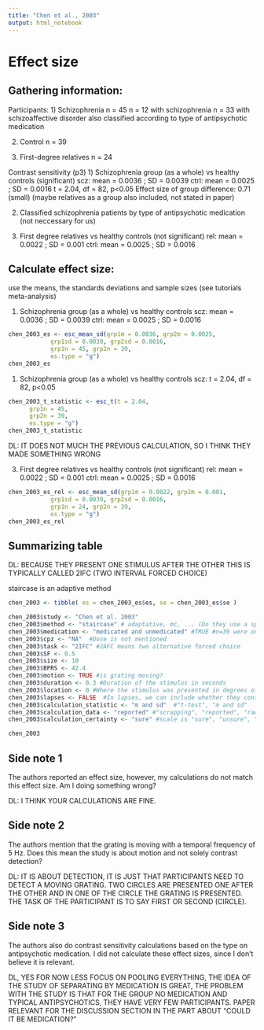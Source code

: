 ```yaml
---
title: "Chen et al., 2003"
output: html_notebook
---
```


# Effect size

## Gathering information:

Participants:
1) Schizophrenia n = 45
n = 12 with schizophrenia
n = 33 with schizoaffective disorder
also classified according to type of antipsychotic medication

2)  Control n = 39

3)  First-degree relatives n = 24


Contrast sensitivity (p3)
1) Schizophrenia group (as a whole) vs healthy controls (significant)
scz: mean = 0.0036 ; SD = 0.0039
ctrl: mean = 0.0025 ; SD = 0.0016 
t = 2.04, df = 82, p\<0.05
Effect size of group difference: 0.71 (small) (maybe relatives as a group also included, not stated in paper)

2)  Classified schizophrenia patients by type of antipsychotic medication (not neccessary for us)

3)  First degree relatives vs healthy controls (not significant)
rel: mean = 0.0022 ; SD = 0.001
ctrl: mean = 0.0025 ; SD = 0.0016

## Calculate effect size:

use the means, the standards deviations and sample sizes (see tutorials meta-analysis)

1)  Schizophrenia group (as a whole) vs healthy controls
scz: mean = 0.0036 ; SD = 0.0039
ctrl: mean = 0.0025 ; SD = 0.0016

```r
chen_2003_es <- esc_mean_sd(grp1m = 0.0036, grp2m = 0.0025, 
            grp1sd = 0.0039, grp2sd = 0.0016, 
            grp1n = 45, grp2n = 39, 
            es.type = "g")
chen_2003_es
```

1)  Schizophrenia group (as a whole) vs healthy controls scz:
t = 2.04, df = 82, p\<0.05
```r
chen_2003_t_statistic <- esc_t(t = 2.04,
      grp1n = 45,
      grp2n = 39,
      es.type = "g")
chen_2003_t_statistic
```
DL: IT DOES NOT MUCH THE PREVIOUS CALCULATION, SO I THINK THEY MADE SOMETHING WRONG

3)  First degree relatives vs healthy controls (not significant)
rel: mean = 0.0022 ; SD = 0.001
ctrl: mean = 0.0025 ; SD = 0.0016

```r
chen_2003_es_rel <- esc_mean_sd(grp1m = 0.0022, grp2m = 0.001, 
            grp1sd = 0.0039, grp2sd = 0.0016, 
            grp1n = 24, grp2n = 39, 
            es.type = "g")
chen_2003_es_rel
```

## Summarizing table

DL: BECAUSE THEY PRESENT ONE STIMULUS AFTER THE OTHER THIS IS TYPICALLY CALLED 2IFC (TWO INTERVAL FORCED CHOICE)

staircase is an adaptive method

```r
chen_2003 <- tibble( es = chen_2003_es$es, se = chen_2003_es$se ) 

chen_2003$study <- "Chen et al. 2003"
chen_2003$method <- "staircase" # adaptative, mc, ... (Do they use a special method to display contrast?) 
chen_2003$medication <- "medicated and unmedicated" #TRUE #n=39 were on medication, n=6 not on medication
chen_2003$cpz <- "NA"  #Dose is not mentioned
chen_2003$task <- "2IFC" #2AFC means two alternative forced choice
chen_2003$SF <- 0.5
chen_2003$size <- 10
chen_2003$BPRS <- 42.4
chen_2003$motion <- TRUE #is grating moving?
chen_2003$duration <- 0.3 #Duration of the stimulus in seconds
chen_2003$location <- 0 #Where the stimulus was presented in degrees of visual angle (fixation = 0)
chen_2003$lapses <- FALSE  #In lapses, we can include whether they control for lapses (TRUE) or not (FALSE).
chen_2003$calculation_statistic <- "m and sd"  #"t-test", "m and sd"
chen_2003$calculation_data <- "reported" #"scrapping", "reported", "raw"
chen_2003$calculation_certainty <- "sure" #scale is "sure", "unsure", "very unsure"

chen_2003
```

## Side note 1

The authors reported an effect size, however, my calculations do not match this effect size. Am I doing something wrong?

DL: I THINK YOUR CALCULATIONS ARE FINE.

## Side note 2

The authors mention that the grating is moving with a temporal frequency of 5 Hz. Does this mean the study is about motion and not solely contrast detection?

DL: IT IS ABOUT DETECTION, IT IS JUST THAT PARTICIPANTS NEED TO DETECT A MOVING GRATING. TWO CIRCLES ARE PRESENTED ONE AFTER THE OTHER AND IN ONE OF THE CIRCLE THE GRATING IS PRESENTED. THE TASK OF THE PARTICIPANT IS TO SAY FIRST OR SECOND (CIRCLE).

## Side note 3

The authors also do contrast sensitivity calculations based on the type on antipsychotic medication. I did not calculate these effect sizes, since I don't believe it is relevant.

DL, YES FOR NOW LESS FOCUS ON POOLING EVERYTHING, THE IDEA OF THE STUDY OF SEPARATING BY MEDICATION IS GREAT, THE PROBLEM WITH THE STUDY IS THAT FOR THE GROUP NO MEDICATION AND TYPICAL ANTIPSYCHOTICS, THEY HAVE VERY FEW PARTICIPANTS. PAPER RELEVANT FOR THE DISCUSSION SECTION IN THE PART ABOUT "COULD IT BE MEDICATION?"
